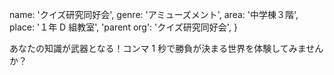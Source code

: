   name: 'クイズ研究同好会',
  genre: 'アミューズメント',
  area: '中学棟３階',
  place: '１年 D 組教室',
  'parent org': 'クイズ研究同好会',
}

あなたの知識が武器となる！コンマ 1 秒で勝負が決まる世界を体験してみませんか？
